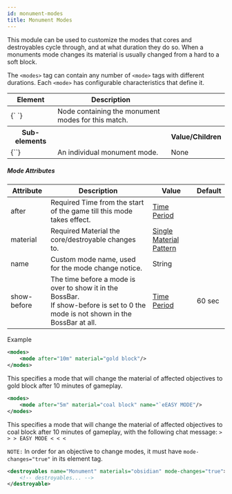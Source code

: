 ```yaml
---
id: monument-modes
title: Monument Modes
---
```


This module can be used to customize the modes that cores and destroyables cycle through, and at what duration they do so. When a monuments mode changes its material is usually changed from a hard to a soft block.

The `<modes>` tag can contain any number of `<mode>` tags with different durations. Each `<mode>` has configurable characteristics that define it.

<div className="table-container">
  <table>
    <thead>
      <tr>
        <th>Element</th>
        <th>Description</th>
        <th />
      </tr>
    </thead>
    <tbody>
      <tr>
        <td>
          <label>{`<modes> </modes>`}</label>
        </td>
        <td>Node containing the monument modes for this match.</td>
        <td />
      </tr>
      <tr>
        <th>Sub-elements</th>
        <th />
        <th>Value/Children</th>
      </tr>
      <tr>
        <td>
          <label>{`<mode/>`}</label>
        </td>
        <td>An individual monument mode.</td>
        <td>
          <span className="badge badge--secondary">None</span>
        </td>
      </tr>
    </tbody>
  </table>
</div>

##### Mode Attributes

<div className="table-container">
  <table>
    <thead>
      <tr>
        <th>Attribute</th>
        <th>Description</th>
        <th>Value</th>
        <th>Default</th>
      </tr>
    </thead>
    <tbody>
      <tr>
        <td>
          <label>after</label>
        </td>
        <td>
          <span className="badge badge--danger">Required</span>
          Time from the start of the game till this mode takes effect.
        </td>
        <td>
          <a href="/reference/time_periods">Time Period</a>
        </td>
        <td></td>
      </tr>
      <tr>
        <td>
          <label>material</label>
        </td>
        <td>
          <span className="badge badge--danger">Required</span>
          Material the core/destroyable changes to.
        </td>
        <td>
          <a href="/reference/inventory#material_matchers">
            Single Material Pattern
          </a>
        </td>
        <td></td>
      </tr>
      <tr>
        <td>
          <label>name</label>
        </td>
        <td>Custom mode name, used for the mode change notice.</td>
        <td>
          <span className="badge badge--primary">String</span>
        </td>
        <td></td>
      </tr>
      <tr>
        <td>
          <label>show-before</label>
        </td>
        <td>
          The time before a mode is over to show it in the BossBar.
          <br />
          If show-before is set to 0 the mode is not shown in the BossBar at
          all.
        </td>
        <td>
          <a href="/reference/time_periods">Time Period</a>
        </td>
        <td>60 sec</td>
      </tr>
    </tbody>
  </table>
</div>
Example

```xml
<modes>
    <mode after="10m" material="gold block"/>
</modes>
```

This specifies a mode that will change the material of affected objectives to gold block after 10 minutes of gameplay.

```xml
<modes>
    <mode after="5m" material="coal block" name="`eEASY MODE"/>
</modes>
```

This specifies a mode that will change the material of affected objectives to coal block after 10 minutes of gameplay, with the following chat message: `> > > EASY MODE < < <`

`NOTE:` In order for an objective to change modes, it must have `mode-changes="true"` in its element tag.

```xml
<destroyables name="Monument" materials="obsidian" mode-changes="true">
    <!-- destroyables... -->
</destroyable>
```
